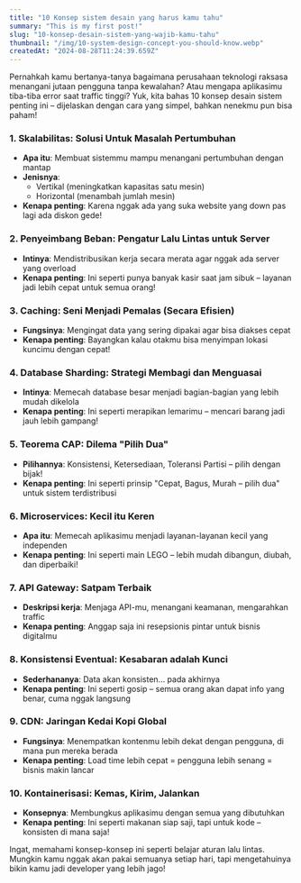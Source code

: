 ```yaml
---
title: "10 Konsep sistem desain yang harus kamu tahu"
summary: "This is my first post!"
slug: "10-konsep-desain-sistem-yang-wajib-kamu-tahu"
thumbnail: "/img/10-system-design-concept-you-should-know.webp"
createdAt: "2024-08-28T11:24:39.659Z"
---
```


Pernahkah kamu bertanya-tanya bagaimana perusahaan teknologi raksasa menangani jutaan pengguna tanpa kewalahan? Atau mengapa aplikasimu tiba-tiba error saat traffic tinggi? Yuk, kita bahas 10 konsep desain sistem penting ini – dijelaskan dengan cara yang simpel, bahkan nenekmu pun bisa paham!

### 1. Skalabilitas: Solusi Untuk Masalah Pertumbuhan
* **Apa itu**: Membuat sistemmu mampu menangani pertumbuhan dengan mantap
* **Jenisnya**:
  - Vertikal (meningkatkan kapasitas satu mesin)
  - Horizontal (menambah jumlah mesin)
* **Kenapa penting**: Karena nggak ada yang suka website yang down pas lagi ada diskon gede!

### 2. Penyeimbang Beban: Pengatur Lalu Lintas untuk Server
* **Intinya**: Mendistribusikan kerja secara merata agar nggak ada server yang overload
* **Kenapa penting**: Ini seperti punya banyak kasir saat jam sibuk – layanan jadi lebih cepat untuk semua orang!

### 3. Caching: Seni Menjadi Pemalas (Secara Efisien)
* **Fungsinya**: Mengingat data yang sering dipakai agar bisa diakses cepat
* **Kenapa penting**: Bayangkan kalau otakmu bisa menyimpan lokasi kuncimu dengan cepat!

### 4. Database Sharding: Strategi Membagi dan Menguasai
* **Intinya**: Memecah database besar menjadi bagian-bagian yang lebih mudah dikelola
* **Kenapa penting**: Ini seperti merapikan lemarimu – mencari barang jadi jauh lebih gampang!

### 5. Teorema CAP: Dilema "Pilih Dua"
* **Pilihannya**: Konsistensi, Ketersediaan, Toleransi Partisi – pilih dengan bijak!
* **Kenapa penting**: Ini seperti prinsip "Cepat, Bagus, Murah – pilih dua" untuk sistem terdistribusi

### 6. Microservices: Kecil itu Keren
* **Apa itu**: Memecah aplikasimu menjadi layanan-layanan kecil yang independen
* **Kenapa penting**: Ini seperti main LEGO – lebih mudah dibangun, diubah, dan diperbaiki!

### 7. API Gateway: Satpam Terbaik
* **Deskripsi kerja**: Menjaga API-mu, menangani keamanan, mengarahkan traffic
* **Kenapa penting**: Anggap saja ini resepsionis pintar untuk bisnis digitalmu

### 8. Konsistensi Eventual: Kesabaran adalah Kunci
* **Sederhananya**: Data akan konsisten... pada akhirnya
* **Kenapa penting**: Ini seperti gosip – semua orang akan dapat info yang benar, cuma nggak langsung

### 9. CDN: Jaringan Kedai Kopi Global
* **Fungsinya**: Menempatkan kontenmu lebih dekat dengan pengguna, di mana pun mereka berada
* **Kenapa penting**: Load time lebih cepat = pengguna lebih senang = bisnis makin lancar

### 10. Kontainerisasi: Kemas, Kirim, Jalankan
* **Konsepnya**: Membungkus aplikasimu dengan semua yang dibutuhkan
* **Kenapa penting**: Ini seperti makanan siap saji, tapi untuk kode – konsisten di mana saja!

Ingat, memahami konsep-konsep ini seperti belajar aturan lalu lintas. Mungkin kamu nggak akan pakai semuanya setiap hari, tapi mengetahuinya bikin kamu jadi developer yang lebih jago!